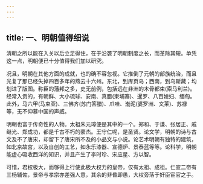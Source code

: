 ```yaml
---
---
---
```

title: 一、明朝值得细说
---



清朝之所以能在入关以后立足得住，在于沿袭了明朝制度之长，而革除其短。单凭这一点，明朝便已十分值得我们加以研究。

况且，明朝在其他方面的成就，也的确不容忽视。它推倒了元朝的部族统治，而且光复了那已经失掉四百多年的燕云十六州。东北，到库页岛；西南，到乌斯藏；均划进了版图。称臣的藩邦之多，史无前例，包括远在非洲的木骨都束(索马利兰)。经常入贡的，有朝鲜、大小琉球、安南、真腊(柬埔寨)、暹罗、八百媳妇、缅甸。此外，马六甲(马束亚)、三佛齐(苏门答腊)、爪哇、渤泥(婆罗洲、文莱)、苏禄等，无不仰慕中国的声威。

明朝也富于传奇性的人物。太祖朱元璋便是其中的一个。郑和、于谦、张居正、戚继光、郑成功，都是千古不朽的豪杰。王守仁呢，是圣贤。论文学，明朝的诗与古文及不了唐宋，却留下了唐宋所不及的小品文与小说。论艺术明朝有独特的建筑，如北京故宫，以及自创的工艺，如永乐漆器、宣德炉、景泰蓝等等。论科学，明朝能虚心吸收西洋的知识，并且产生了李时珍、宋应星、方以智。

可惜，君权极大，而够得上行使此极大权力的皇帝，仅有太祖、成祖。仁宣二帝有三杨辅佐，景帝与孝宗亦差强人意，其余的非昏即愚，大权旁落于奸臣宦官之手。